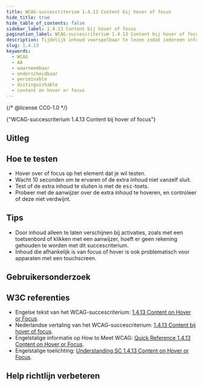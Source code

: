 ```yaml
---
title: WCAG-succescriterium 1.4.13 Content bij hover of focus
hide_title: true
hide_table_of_contents: false
sidebar_label: 1.4.13 Content bij hover of focus
pagination_label: WCAG-succescriterium 1.4.13 Content bij hover of focus
description: Tijdelijk inhoud voorspelbaar te lezen zodat iedereen informatie kan onderscheiden.
slug: 1.4.13
keywords:
  - WCAG
  - AA
  - waarneembaar
  - onderscheidbaar
  - perceivable
  - distinguishable
  - content on hover or focus
---
```


{/* @license CC0-1.0 */}


<WcagHeadingGroup level={1} conformanceLevel="Niveau AA">
  {"WCAG-succescriterium 1.4.13 Content bij hover of focus"}
</WcagHeadingGroup>

## Uitleg

<Summary />

## Hoe te testen

- Hover over of focus op het element dat je wil testen.
- Wacht 10 seconden om te ervaren of de extra inhoud niet vanzelf sluit.
- Test of de extra inhoud te sluiten is met de <kbd>esc</kbd>-toets.
- Probeer met de aanwijzer over de extra inhoud te hoveren, en controleer of deze niet verdwijnt.

## Tips

- Door inhoud alleen te laten verschijnen bij activaties, zoals met een toetsenbord of klikken met een aanwijzer, hoeft er geen rekening gehouden te worden met dit succescriterium.
- Inhoud die afhankelijk is van focus of hover is ook problematisch voor apparaten met een touchscreen.

## Gebruikersonderzoek

<CTAGebruikersonderzoek />

## W3C referenties

- Engelse tekst van het WCAG-succescriterium: [<span lang="en">1.4.13 Content on Hover or Focus</span>](https://www.w3.org/TR/WCAG22/#content-on-hover-or-focus).
- Nederlandse vertaling van het WCAG-succescriterium: [1.4.13 Content bij hover of focus](https://www.w3.org/Translations/WCAG22-nl/#content-on-hover-or-focus).
- Engelstalige informatie op <span lang="en">How to Meet WCAG</span>: [<span lang="en">Quick Reference 1.4.13 Content on Hover or Focus</span>](https://www.w3.org/WAI/WCAG22/quickref/#content-on-hover-or-focus).
- Engelstalige toelichting: [<span lang="en">Understanding SC 1.4.13 Content on Hover or Focus</span>](https://www.w3.org/WAI/WCAG22/Understanding/content-on-hover-or-focus.html).

<SpotlightSection>
  <Markdown omitH1 headinglevel={3}>
    <Disclaimer />
  </Markdown>
</SpotlightSection>

## Help richtlijn verbeteren

<Markdown omitH1 headinglevel={3}>
  <WCAGFooterInfo />
</Markdown>
